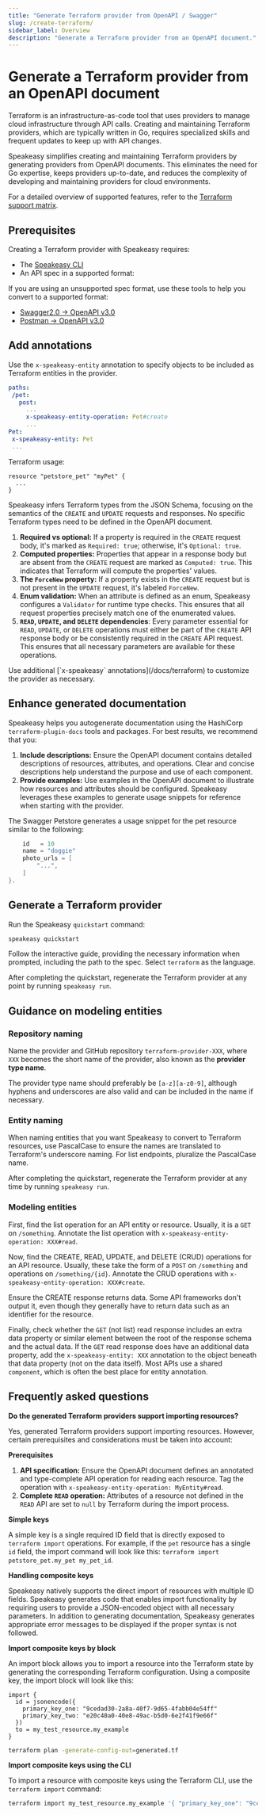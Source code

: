 ```yaml
---
title: "Generate Terraform provider from OpenAPI / Swagger"
slug: /create-terraform/
sidebar_label: Overview
description: "Generate a Terraform provider from an OpenAPI document."
---
```



# Generate a Terraform provider from an OpenAPI document

Terraform is an infrastructure-as-code tool that uses providers to manage cloud infrastructure through API calls. Creating and maintaining Terraform providers, which are typically written in Go, requires specialized skills and frequent updates to keep up with API changes.

Speakeasy simplifies creating and maintaining Terraform providers by generating providers from OpenAPI documents. This eliminates the need for Go expertise, keeps providers up-to-date, and reduces the complexity of developing and maintaining providers for cloud environments.

For a detailed overview of supported features, refer to the [Terraform support matrix](/docs/supported/terraform).

## Prerequisites

Creating a Terraform provider with Speakeasy requires:

- The [Speakeasy CLI](/docs/speakeasy-reference/cli/getting-started)
- An API spec in a supported format:

<Table 
  data={[
    { format: "OpenAPI 3.0", supported: "✅" },
    { format: "OpenAPI 3.1", supported: "✅" },
    { format: "JSON Schema", supported: "✅" },
    { format: "Postman Collection", supported: "🔜" }
  ]}
  columns={[
    { key: "format", header: "Spec format" },
    { key: "supported", header: "Supported" }
  ]}
/>

<Callout title="Tip" >
If you are using an unsupported spec format, use these tools to help you convert to a supported format:

- [Swagger2.0 -> OpenAPI v3.0](https://github.com/swagger-api/swagger-converter)
- [Postman -> OpenAPI v3.0](https://kevinswiber.github.io/postman2openapi/)
</Callout>

## Add annotations

Use the `x-speakeasy-entity` annotation to specify objects to be included as Terraform entities in the provider.
  
```yaml
paths:
 /pet:
   post:
     ...
     x-speakeasy-entity-operation: Pet#create
     ...
Pet:
 x-speakeasy-entity: Pet
 ...
```

Terraform usage:

```HCL
resource "petstore_pet" "myPet" {
  ...
}
```

Speakeasy infers Terraform types from the JSON Schema, focusing on the semantics of the `CREATE` and `UPDATE` requests and responses. No specific Terraform types need to be defined in the OpenAPI document.

1. **Required vs optional:** If a property is required in the `CREATE` request body, it's marked as `Required: true`; otherwise, it's `Optional: true`.
2. **Computed properties:** Properties that appear in a response body but are absent from the `CREATE` request are marked as `Computed: true`. This indicates that Terraform will compute the properties' values.
3. **The `ForceNew` property:** If a property exists in the `CREATE` request but is not present in the `UPDATE` request, it's labeled `ForceNew`.
4. **Enum validation:** When an attribute is defined as an enum, Speakeasy configures a `Validator` for runtime type checks. This ensures that all request properties precisely match one of the enumerated values.
5. **`READ`, `UPDATE`, and `DELETE` dependencies**: Every parameter essential for `READ`, `UPDATE`, or `DELETE` operations must either be part of the `CREATE` API response body or be consistently required in the `CREATE` API request. This ensures that all necessary parameters are available for these operations.

<Callout title="Tip" >
  Use additional [`x-speakeasy` annotations](/docs/terraform) to
  customize the provider as necessary.
</Callout>

## Enhance generated documentation

Speakeasy helps you autogenerate documentation using the HashiCorp `terraform-plugin-docs` tools and packages. For best results, we recommend that you:

1. **Include descriptions:** Ensure the OpenAPI document contains detailed descriptions of resources, attributes, and operations. Clear and concise descriptions help understand the purpose and use of each component.
2. **Provide examples:** Use examples in the OpenAPI document to illustrate how resources and attributes should be configured. Speakeasy leverages these examples to generate usage snippets for reference when starting with the provider.


The Swagger Petstore generates a usage snippet for the pet resource similar to the following:

```go "petstore_pet" "my_pet" {
    id   = 10
    name = "doggie"
    photo_urls = [
        "...",
    ]
}.
```

## Generate a Terraform provider

Run the Speakeasy `quickstart` command:

```bash
speakeasy quickstart
```

Follow the interactive guide, providing the necessary information when prompted, including the path to the spec. Select `terraform` as the language. 

After completing the quickstart, regenerate the Terraform provider at any point by running `speakeasy run`.

## Guidance on modeling entities

### Repository naming

Name the provider and GitHub repository `terraform-provider-XXX`, where `XXX` becomes the short name of the provider, also known as the **provider type name**.

The provider type name should preferably be `[a-z][a-z0-9]`, although hyphens and underscores are also valid and can be included in the name if necessary.

### Entity naming

When naming entities that you want Speakeasy to convert to Terraform resources, use PascalCase to ensure the names are translated to Terraform's underscore naming. For list endpoints, pluralize the PascalCase name.

After completing the quickstart, regenerate the Terraform provider at any time by running `speakeasy run`.

### Modeling entities

First, find the list operation for an API entity or resource. Usually, it is a `GET` on `/something`. Annotate the list operation with `x-speakeasy-entity-operation: XXX#read`.

Now, find the CREATE, READ, UPDATE, and DELETE (CRUD) operations for an API resource. Usually, these take the form of a `POST` on `/something` and operations on `/something/{id}`. Annotate the CRUD operations with `x-speakeasy-entity-operation: XXX#create`.


Ensure the CREATE response returns data. Some API frameworks don't output it, even though they generally have to return data such as an identifier for the resource.

Finally, check whether the `GET` (not list) read response includes an extra data property or similar element between the root of the response schema and the actual data. If the `GET` read response does have an additional data property, add the `x-speakeasy-entity: XXX` annotation to the object beneath that data property (not on the data itself). Most APIs use a shared `component`, which is often the best place for entity annotation.

## Frequently asked questions

**Do the generated Terraform providers support importing resources?**

Yes, generated Terraform providers support importing resources. However, certain prerequisites and considerations must be taken into account:

**Prerequisites**

1. **API specification:** Ensure the OpenAPI document defines an annotated and type-complete API operation for reading each resource. Tag the operation with `x-speakeasy-entity-operation: MyEntity#read`.
2. **Complete `READ` operation:** Attributes of a resource not defined in the `READ` API are set to `null` by Terraform during the import process.

**Simple keys**

A simple key is a single required ID field that is directly exposed to `terraform import` operations. For example, if the `pet` resource has a single `id` field, the import command will look like this: `terraform import petstore_pet.my_pet my_pet_id`.

**Handling composite keys**

Speakeasy natively supports the direct import of resources with multiple ID fields. Speakeasy generates code that enables import functionality by requiring users to provide a JSON-encoded object with all necessary parameters. In addition to generating documentation, Speakeasy generates appropriate error messages to be displayed if the proper syntax is not followed.

**Import composite keys by block**

An import block allows you to import a resource into the Terraform state by generating the corresponding Terraform configuration. Using a composite key, the import block will look like this:

```hcl test.tf
import {
  id = jsonencode({
    primary_key_one: "9cedad30-2a8a-40f7-9d65-4fabb04e54ff"
    primary_key_two: "e20c40a0-40e8-49ac-b5d0-6e2f41f9e66f"
  })
  to = my_test_resource.my_example
}
```

```bash
terraform plan -generate-config-out=generated.tf
```
**Import composite keys using the CLI**

To import a resource with composite keys using the Terraform CLI, use the `terraform import` command:

```bash
terraform import my_test_resource.my_example '{ "primary_key_one": "9cedad30-2a8a-40f7-9d65-4fabb04e54ff", "primary_key_two": "e20c40a0-40e8-49ac-b5d0-6e2f41f9e66f" }'
```
